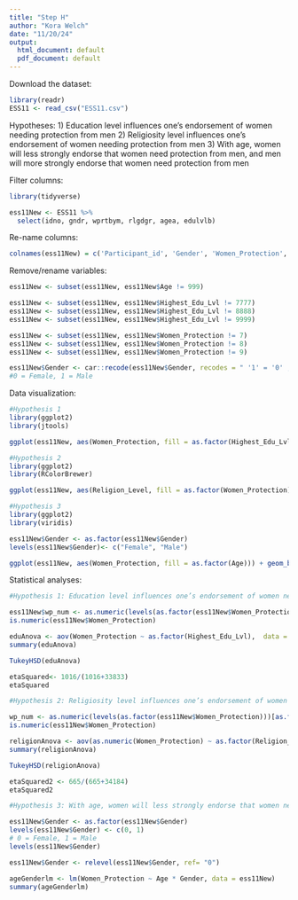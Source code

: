 ```yaml
---
title: "Step H"
author: "Kora Welch"
date: "11/20/24"
output:
  html_document: default
  pdf_document: default
---
```

Download the dataset:
```r
library(readr)
ESS11 <- read_csv("ESS11.csv")
```

Hypotheses:
1) Education level influences one’s endorsement of women needing protection from men
2) Religiosity level influences one’s endorsement of women needing protection from men
3) With age, women will less strongly endorse that women need protection from men, and men will more strongly endorse that women need protection from men


Filter columns:
```r
library(tidyverse)

ess11New <- ESS11 %>%
  select(idno, gndr, wprtbym, rlgdgr, agea, edulvlb)
```

Re-name columns:
```r
colnames(ess11New) = c('Participant_id', 'Gender', 'Women_Protection', 'Religion_Level', 'Age', 'Highest_Edu_Lvl')
```

Remove/rename variables:
```r
ess11New <- subset(ess11New, ess11New$Age != 999)

ess11New <- subset(ess11New, ess11New$Highest_Edu_Lvl != 7777)
ess11New <- subset(ess11New, ess11New$Highest_Edu_Lvl != 8888)
ess11New <- subset(ess11New, ess11New$Highest_Edu_Lvl != 9999)

ess11New <- subset(ess11New, ess11New$Women_Protection != 7)
ess11New <- subset(ess11New, ess11New$Women_Protection != 8)
ess11New <- subset(ess11New, ess11New$Women_Protection != 9)

ess11New$Gender <- car::recode(ess11New$Gender, recodes = " '1' = '0' ; '2' = '1' ")
#0 = Female, 1 = Male
```


Data visualization:
```r
#Hypothesis 1
library(ggplot2)
library(jtools)

ggplot(ess11New, aes(Women_Protection, fill = as.factor(Highest_Edu_Lvl))) + geom_bar() + scale_color_manual() + theme_apa() + labs(x = "Belief that Women Need Protection From Men", y = "Frequency", title = "Education Level and Benevolent Sexism") + theme(text = element_text(family = "Times New Roman")) + scale_x_continuous(limits = c(0, 6), breaks = 1:5) + theme(strip.text.x = element_text(size = 12)) + theme(axis.text.x = element_text(size = 12)) + theme(axis.text.y = element_text(size = 12)) + theme(axis.title.x = element_text(size = 12)) + theme(axis.title.y = element_text(size = 12)) 
```


```r
#Hypothesis 2
library(ggplot2)
library(RColorBrewer)

ggplot(ess11New, aes(Religion_Level, fill = as.factor(Women_Protection))) + geom_bar() + labs(x = "Religion Level", y = "Count") + scale_fill_brewer(palette = "Reds") + theme_apa() + labs(x = "Religion Level", y ="Frequency", title = "Religion Level and Benevolent Sexism Endorsement") + theme(text = element_text(family = "Times New Roman")) +  theme(strip.text.x = element_text(size = 12)) + theme(axis.text.x = element_text(size = 12)) + theme(axis.text.y = element_text(size = 12)) + theme(axis.title.x = element_text(size = 12)) + theme(axis.title.y = element_text(size = 12)) + scale_x_continuous(limits = c(-1, 11), breaks = 0:10)
```


```r
#Hypothesis 3
library(ggplot2)
library(viridis)

ess11New$Gender <- as.factor(ess11New$Gender)
levels(ess11New$Gender)<- c("Female", "Male")

ggplot(ess11New, aes(Women_Protection, fill = as.factor(Age))) + geom_bar() + facet_wrap(~Gender) + scale_color_manual() + labs(x = "Belief that Women Need Protection From Men", y = "Frequency", title = "Genders' Benevolent Sexism Ratings and Age") + theme_apa() + theme(text = element_text(family = "Times New Roman")) + scale_x_continuous(limits = c(0, 6), breaks = 1:5) + theme(strip.text.x = element_text(size = 12)) + theme(axis.text.x = element_text(size = 12)) + theme(axis.text.y = element_text(size = 12)) + theme(axis.title.x = element_text(size = 12)) + theme(axis.title.y = element_text(size = 12))
```


Statistical analyses: 
```r
#Hypothesis 1: Education level influences one’s endorsement of women needing protection from men

ess11New$wp_num <- as.numeric(levels(as.factor(ess11New$Women_Protection)))[as.factor(ess11New$Women_Protection)]
is.numeric(ess11New$Women_Protection)

eduAnova <- aov(Women_Protection ~ as.factor(Highest_Edu_Lvl),  data = ess11New)
summary(eduAnova)

TukeyHSD(eduAnova)

etaSquared<- 1016/(1016+33833)
etaSquared
```


```r
#Hypothesis 2: Religiosity level influences one’s endorsement of women needing protection from men

wp_num <- as.numeric(levels(as.factor(ess11New$Women_Protection)))[as.factor(ess11New$Women_Protection)]
is.numeric(ess11New$Women_Protection)

religionAnova <- aov(as.numeric(Women_Protection) ~ as.factor(Religion_Level), data = ess11New)
summary(religionAnova)

TukeyHSD(religionAnova)

etaSquared2 <- 665/(665+34184)
etaSquared2
```


```r
#Hypothesis 3: With age, women will less strongly endorse that women need protection from men, and men will more strongly endorse that women need protection from men

ess11New$Gender <- as.factor(ess11New$Gender)
levels(ess11New$Gender) <- c(0, 1) 
# 0 = Female, 1 = Male
levels(ess11New$Gender)

ess11New$Gender <- relevel(ess11New$Gender, ref= "0") 

ageGenderlm <- lm(Women_Protection ~ Age * Gender, data = ess11New)
summary(ageGenderlm)
```



